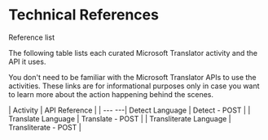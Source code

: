 ﻿# Technical References

Reference list

The following table lists each curated Microsoft Translator activity and the API it uses.

You don't need to be familiar with the Microsoft Translator APIs to use the activities. These links are for informational purposes only in case you want to learn more about the action happening behind the scenes.


| Activity | API Reference |
| --- ---| Detect Language | Detect - POST |
| Translate                                         Language | Translate - POST |
| Transliterate                                         Language | Transliterate - POST |
